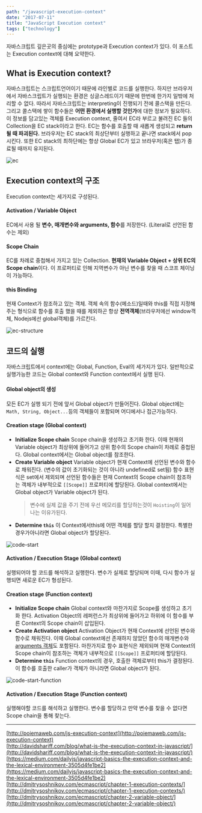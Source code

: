```yaml
---
path: "/javascript-execution-context"
date: "2017-07-11"
title: "JavaScript Execution context"
tags: ["technology"]
---
```


자바스크립트 깊은곳의 중심에는 prototype과 Execution context가 있다. 이 포스트는 Execution context에 대해 요약한다.

## What is Execution context?

자바스크립트는 스크립트언어이기 때문에 라인별로 코드를 실행한다. 하지만 브라우저에서 자바스크립트가 실행되는 환경은 싱글스레드이기 때문에 한번에 한가지 일밖에 처리할 수 없다. 따라서 자바스크립트는 interpreting이 진행되기 전에 콜스택을 만든다. 그리고 콜스택에 쌓이 함수들은 **어떤 환경에서 실행할 것인가**에 대한 정보가 필요하다. 이 정보를 담고있는 객체를 Execution context, 줄여서 EC라 부르고 불려진 EC 들의 Collection을 EC stack이라고 한다. EC는 함수를 호출할 때 새롭게 생성되고 **return될 때 파괴된다.** 브라우저는 EC stack의 최상단부터 실행하고 끝나면 stack에서 pop시킨다. 또한 EC stack의 최하단에는 항상 Global EC가 있고 브라우저(혹은 탭)가 종료될 때까지 유지된다.

![ec](../images/javascript-inside/ec.png)

## Execution context의 구조

Execution context는 세가지로 구성된다.

#### Activation / Variable Object

EC에서 사용 될 **변수, 매개변수와 arguments, 함수**를 저장한다. (Literal로 선언된 함수는 제외)

#### Scope Chain

EC를 차례로 중첩해서 가지고 있는 Collection. **현재의 Variable Object + 상위 EC의 Scope chain**이다. 이 프로퍼티로 인해 지역변수가 아닌 변수를 찾을 때 스코프 체이닝이 가능하다.

#### this Binding

현재 Context가 참조하고 있는 객체. 객체 속의 함수(메소드)일때와 this를 직접 지정해주는 형식으로 함수를 호출 했을 때를 제외하곤 항상 **전역객체**(브라우저에선 window객체, Nodejs에선 global객체)를 가르킨다.

![ec-structure](../images/javascript-inside/ec-structure.png)

## 코드의 실행

자바스크립트에서 context에는 Global, Function, Eval의 세가지가 있다. 일반적으로 실행가능한 코드는 Global context와 Function context에서 실행 된다.

#### Global object의 생성

모든 EC가 실행 되기 전에 앞서 Global object가 만들어진다. Global object에는 `Math, String, Object...`등의 객체들이 포함되며 어디에서나 접근가능하다.

#### Creation stage (Global context)

- **Initialize Scope chain**
  Scope chain을 생성하고 초기화 한다. 이때 현재의 Variable object가 최상위에 들어가고 상위 함수의 Scope chain이 차례로 중첩된다. Global context에서는 Global object를 참조한다.
- **Create Variable object**
  Variable object가 현재 Context에 선언된 변수와 함수로 채워진다. (변수의 값이 초기화되는 것이 아니라 undefined로 set됨) 함수 표현식은 set에서 제외되며 선언된 함수들은 현재 Context의 Scope chain이 참조하는 객체가 내부적으로 `[[Scope]]` 프로퍼티에 할당된다. Global context에서는 Global object가 Variable object가 된다.
  > 변수에 실제 값을 주기 전에 우선 메모리를 할당하는것이 `Hoisting`이 일어나는 이유가된다.
- **Determine `this`**
  이 Context에서this에 어떤 객체를 할당 할지 결정한다. 특별한 경우가아니라면 Global object가 할당된다.

![code-start](../images/javascript-inside/code-start.png)

#### Activation / Execution Stage (Global context)

실행되어야 할 코드를 해석하고 실행한다. 변수가 실제로 할당되며 이때, 다시 함수가 실행되면 새로운 EC가 형성된다.

#### Creation stage (Function context)

- **Initialize Scope chain**
  Global context와 마찬가지로 Scope를 생성하고 초기화 한다. Activation Object의 레퍼런스가 최상위에 들어가고 하위에 이 함수를 부른 Context의 Scope chain이 삽입된다.
- **Create Activation object**
  Activation Object가 현재 Context에 선언된 변수와 함수로 채워진다. 이때 Global context에선 존재하지 않았던 함수의 매개변수와 [arguments 객체](https://developer.mozilla.org/ko/docs/Web/JavaScript/Reference/Functions/arguments)도 포함된다. 마찬가지로 함수 표현식은 제외되며 현재 Context의 Scope chain이 참조하는 객체가 내부적으로 `[[Scope]]` 프로퍼티에 할당된다.
- **Determine `this`**
  Function context의 경우, 호출한 객체로부터 this가 결정된다. 이 함수를 호출한 caller가 객체가 아니라면 Global object가 된다.

![code-start-function](../images/javascript-inside/code-start-function.png)

#### Activation / Execution Stage (Function context)

실행해야할 코드를 해석하고 실행한다. 변수를 할당하고 만약 변수를 찾을 수 없다면 Scope chain을 통해 찾는다.

---

[http://poiemaweb.com/js-execution-context](http://poiemaweb.com/js-execution-context)  
[http://davidshariff.com/blog/what-is-the-execution-context-in-javascript/](http://davidshariff.com/blog/what-is-the-execution-context-in-javascript/)  
[https://medium.com/dailyjs/javascript-basics-the-execution-context-and-the-lexical-environment-3505d4fe1be2](https://medium.com/dailyjs/javascript-basics-the-execution-context-and-the-lexical-environment-3505d4fe1be2)  
[http://dmitrysoshnikov.com/ecmascript/chapter-1-execution-contexts/](http://dmitrysoshnikov.com/ecmascript/chapter-1-execution-contexts/)  
[http://dmitrysoshnikov.com/ecmascript/chapter-2-variable-object/](http://dmitrysoshnikov.com/ecmascript/chapter-2-variable-object/)
